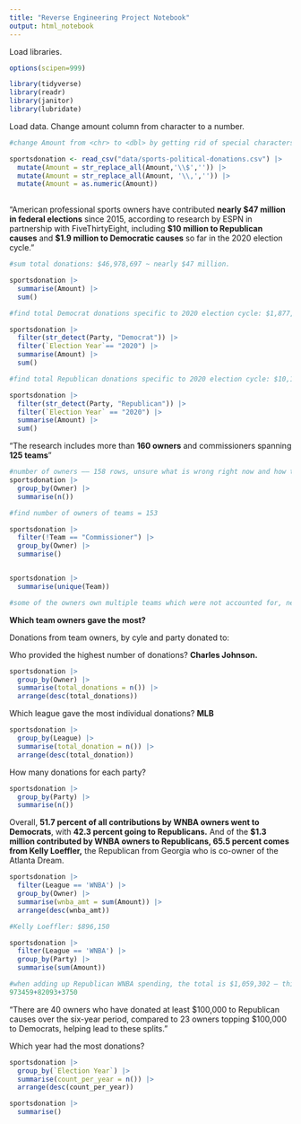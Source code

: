 ```yaml
---
title: "Reverse Engineering Project Notebook"
output: html_notebook
---
```


Load libraries.

```r
options(scipen=999)

library(tidyverse)
library(readr)
library(janitor)
library(lubridate)
```

Load data. Change amount column from character to a number.

```r

#change Amount from <chr> to <dbl> by getting rid of special characters

sportsdonation <- read_csv("data/sports-political-donations.csv") |>
  mutate(Amount = str_replace_all(Amount,'\\$','')) |>
  mutate(Amount = str_replace_all(Amount, '\\,','')) |>
  mutate(Amount = as.numeric(Amount))
  

```

"American professional sports owners have contributed **nearly \$47 million in federal elections** since 2015, according to research by ESPN in partnership with FiveThirtyEight, including **\$10 million to Republican causes** and **\$1.9 million to Democratic causes** so far in the 2020 election cycle."

```r

#sum total donations: $46,978,697 ~ nearly $47 million.

sportsdonation |>
  summarise(Amount) |>
  sum()

#find total Democrat donations specific to 2020 election cycle: $1,877,133 ~ $1.9 million.

sportsdonation |>
  filter(str_detect(Party, "Democrat")) |>
  filter(`Election Year`== "2020") |>
  summarise(Amount) |>
  sum()

#find total Republican donations specific to 2020 election cycle: $10,111,284 ~ $10 million.

sportsdonation |>
  filter(str_detect(Party, "Republican")) |>
  filter(`Election Year` == "2020") |>
  summarise(Amount) |>
  sum()

```

"The research includes more than **160 owners** and commissioners spanning **125 teams**"

```r

#number of owners —— 158 rows, unsure what is wrong right now and how to get to the "more than 160 owners"
sportsdonation |>
  group_by(Owner) |>
  summarise(n())

#find number of owners of teams = 153

sportsdonation |>
  filter(!Team == "Commissioner") |>
  group_by(Owner) |>
  summarise()


sportsdonation |>
  summarise(unique(Team))

#some of the owners own multiple teams which were not accounted for, need to figure out later
```

**Which team owners gave the most?**

Donations from team owners, by cyle and party donated to:

Who provided the highest number of donations? **Charles Johnson.**

```r

sportsdonation |>
  group_by(Owner) |>
  summarise(total_donations = n()) |>
  arrange(desc(total_donations))

```

Which league gave the most individual donations? **MLB**

```r

sportsdonation |>
  group_by(League) |>
  summarise(total_donation = n()) |>
  arrange(desc(total_donation))


```

How many donations for each party?

```r

sportsdonation |> 
  group_by(Party) |>
  summarise(n()) 

```

Overall, **51.7 percent of all contributions by WNBA owners went to Democrats**, with **42.3 percent going to Republicans.** And of the **\$1.3 million contributed by WNBA owners to Republicans, 65.5 percent comes from Kelly Loeffler,** the Republican from Georgia who is co-owner of the Atlanta Dream.

```r
sportsdonation |>
  filter(League == 'WNBA') |>
  group_by(Owner) |>
  summarise(wnba_amt = sum(Amount)) |>
  arrange(desc(wnba_amt))

#Kelly Loeffler: $896,150

sportsdonation |>
  filter(League == 'WNBA') |>
  group_by(Party) |>
  summarise(sum(Amount))

#when adding up Republican WNBA spending, the total is $1,059,302 — this is not $1.3m, have to figure out what went wrong
973459+82093+3750 
```

"There are 40 owners who have donated at least \$100,000 to Republican causes over the six-year period, compared to 23 owners topping \$100,000 to Democrats, helping lead to these splits."

Which year had the most donations?

```r

sportsdonation |>
  group_by(`Election Year`) |>
  summarise(count_per_year = n()) |>
  arrange(desc(count_per_year))

sportsdonation |>
  summarise()

```
